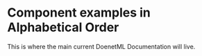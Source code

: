 # Component examples in Alphabetical Order

This is where the main current DoenetML Documentation will live.

